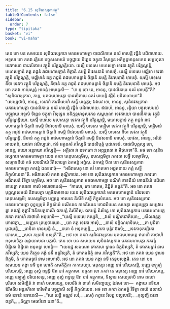 ```yaml
---
title: "6.15 សុនិធវស្សការវត្ថុ"
tableOfContents: false
sidebar:
  order: 7
type: "tipitaka"
basket: "vi"
book: "vi-maha"
---
```



<DynamicBreadcrumb />

<Division number="286" book="vi-maha">

<Paragraph number="1297" book="vi-maha">
តេន ខោ បន សមយេន សុនិធវស្សការា មគធមហាមត្តា បាដលិគាមេ នគរំ មាបេន្តិ វជ្ជីនំ បដិពាហាយ. អទ្ទសា ខោ ភគវា រត្តិយា បច្ចូសសមយំ បច្ចុដ្ឋាយ ទិព្ពេន ចក្ខុនា វិសុទ្ធេន អតិក្កន្តមានុសកេន សម្ពហុលា ទេវតាយោ បាដលិគាមេ វត្ថូនិ បរិគ្គណ្ហន្តិយោ. យស្មឹ បទេសេ មហេសក្ខា ទេវតា វត្ថូនិ បរិគ្គណ្ហន្តិ, មហេសក្ខានំ តត្ថ រាជូនំ រាជមហាមត្តានំ ចិត្តានិ នមន្តិ និវេសនានិ មាបេតុំ. យស្មឹ បទេសេ មជ្ឈិមា ទេវតា វត្ថូនិ បរិគ្គណ្ហន្តិ, មជ្ឈិមានំ តត្ថ រាជូនំ រាជមហាមត្តានំ ចិត្តានិ នមន្តិ និវេសនានិ មាបេតុំ. យស្មឹ បទេសេ នីចា ទេវតា វត្ថូនិ បរិគ្គណ្ហន្តិ, នីចានំ តត្ថ រាជូនំ រាជមហាមត្តានំ ចិត្តានិ នមន្តិ និវេសនានិ មាបេតុំ.
</Paragraph>

<Paragraph number="1298" book="vi-maha">
អថ ខោ ភគវា អាយស្មន្តំ អានន្ទំ អាមន្តេសិ—  “កេ នុ ខោ តេ, អានន្ទ, បាដលិគាមេ នគរំ មាបេន្តី”តិ? “សុនិធវស្សការា, ភន្តេ, មគធមហាមត្តា បាដលិគាមេ នគរំ មាបេន្តិ វជ្ជីនំ បដិពាហាយា”តិ. “សេយ្យថាបិ, អានន្ទ, ទេវេហិ តាវតឹសេហិ សទ្ធឹ មន្តេត្វា; ឯវមេវ ខោ, អានន្ទ, សុនិធវស្សការា មគធមហាមត្តា បាដលិគាមេ នគរំ មាបេន្តិ វជ្ជីនំ បដិពាហាយ. ឥធាហំ, អានន្ទ, រត្តិយា បច្ចូសសមយំ បច្ចុដ្ឋាយ អទ្ទសំ ទិព្ពេន ចក្ខុនា វិសុទ្ធេន អតិក្កន្តមានុសកេន សម្ពហុលា ទេវតាយោ បាដលិគាមេ វត្ថូនិ បរិគ្គណ្ហន្តិយោ. យស្មឹ បទេសេ មហេសក្ខា ទេវតា វត្ថូនិ បរិគ្គណ្ហន្តិ, មហេសក្ខានំ តត្ថ រាជូនំ រាជមហាមត្តានំ ចិត្តានិ នមន្តិ និវេសនានិ មាបេតុំ. យស្មឹ បទេសេ មជ្ឈិមា ទេវតា វត្ថូនិ បរិគ្គណ្ហន្តិ, មជ្ឈិមានំ តត្ថ រាជូនំ រាជមហាមត្តានំ ចិត្តានិ នមន្តិ និវេសនានិ មាបេតុំ. យស្មឹ បទេសេ នីចា ទេវតា វត្ថូនិ បរិគ្គណ្ហន្តិ, នីចានំ តត្ថ រាជូនំ រាជមហាមត្តានំ ចិត្តានិ នមន្តិ និវេសនានិ មាបេតុំ. យាវតា, អានន្ទ, អរិយំ អាយតនំ, យាវតា វណិប្បថោ, ឥទំ អគ្គនគរំ ភវិស្សតិ បាដលិបុត្តំ បុដភេទនំ. បាដលិបុត្តស្ស ខោ, អានន្ទ, តយោ អន្តរាយា ភវិស្សន្តិ—  អគ្គិតោ វា ឧទកតោ វា អព្ភន្តរតោ វា មិថុភេទា”តិ.
</Paragraph>

<Paragraph number="1299" book="vi-maha">
អថ ខោ សុនិធវស្សការា មគធមហាមត្តា យេន ភគវា តេនុបសង្កមឹសុ, ឧបសង្កមិត្វា ភគវតា សទ្ធឹ សម្មោទឹសុ, សម្មោទនីយំ កថំ សារណីយំ វីតិសារេត្វា ឯកមន្តំ អដ្ឋំសុ. ឯកមន្តំ ឋិតា ខោ សុនិធវស្សការា មគធមហាមត្តា ភគវន្តំ ឯតទវោចុំ—  “អធិវាសេតុ នោ ភវំ គោតមោ អជ្ជតនាយ ភត្តំ សទ្ធឹ ភិក្ខុសំឃេនា”តិ. អធិវាសេសិ ភគវា តុណ្ហីភាវេន. អថ ខោ សុនិធវស្សការា មគធមហាមត្តា ភគវតោ អធិវាសនំ វិទិត្វា បក្កមឹសុ. អថ ខោ សុនិធវស្សការា មគធមហាមត្តា បណីតំ ខាទនីយំ ភោជនីយំ បដិយាទាបេត្វា ភគវតោ កាលំ អារោចាបេសុំ—  “កាលោ, ភោ គោតម, និដ្ឋិតំ ភត្តន៑”តិ. អថ ខោ ភគវា បុព្ពណ្ហសមយំ និវាសេត្វា បត្តចីវរមាទាយ យេន សុនិធវស្សការានំ មគធមហាមត្តានំ បរិវេសនា តេនុបសង្កមិ; ឧបសង្កមិត្វា បញ្ញត្តេ អាសនេ និសីទិ សទ្ធឹ ភិក្ខុសំឃេន. អថ ខោ សុនិធវស្សការា មគធមហាមត្តា ពុទ្ធប្បមុខំ ភិក្ខុសំឃំ បណីតេន ខាទនីយេន ភោជនីយេន សហត្ថា សន្តប្បេត្វា សម្បវារេត្វា ភគវន្តំ ភុត្តាវឹ ឱនីតបត្តបាណឹ ឯកមន្តំ និសីទឹសុ. ឯកមន្តំ និសិន្នេ ខោ សុនិធវស្សការេ មគធមហាមត្តេ ភគវា ឥមាហិ គាថាហិ អនុមោទិ—
</Paragraph>

<Paragraph number="1300" type="verses" book="vi-maha">
_“យស្មឹ បទេសេ កប្បេតិ,_  
_វាសំ បណ្ឌិតជាតិយោ;_  
_សីលវន្តេត្ថ ភោជេត្វា,_  
_សញ្ញតេ ព្រហ្មចារយោ._  

</Paragraph>

<Paragraph number="1301" type="verses" book="vi-maha">
_យា តត្ថ ទេវតា អាសុំ,_  
_តាសំ ទក្ខិណមាទិសេ;_  
_តា បូជិតា បូជយន្តិ,_  
_មានិតា មានយន្តិ នំ._  

</Paragraph>

<Paragraph number="1302" type="verses" book="vi-maha">
_តតោ នំ អនុកម្បន្តិ,_  
_មាតា បុត្តំវ ឱរសំ;_  
_ទេវតានុកម្បិតោ បោសោ,_  
_សទា ភទ្រានិ បស្សតី”តិ._  

</Paragraph>

<Paragraph number="1303" book="vi-maha">
អថ ខោ ភគវា សុនិធវស្សការេ មគធមហាមត្តេ ឥមាហិ គាថាហិ អនុមោទិត្វា ឧដ្ឋាយាសនា បក្កាមិ.
</Paragraph>

<Paragraph number="1304" book="vi-maha">
តេន ខោ បន សមយេន សុនិធវស្សការា មគធមហាមត្តា ភគវន្តំ បិដ្ឋិតោ បិដ្ឋិតោ អនុពន្ធា ហោន្តិ—  “យេនជ្ជ សមណោ គោតមោ ទ្វារេន និក្ខមិស្សតិ, តំ គោតមទ្វារំ នាម ភវិស្សតិ; យេន តិត្ថេន គង្គំ នទឹ ឧត្តរិស្សតិ, តំ គោតមតិត្ថំ នាម ភវិស្សតី”តិ.
</Paragraph>

<Paragraph number="1305" book="vi-maha">
អថ ខោ ភគវា យេន ទ្វារេន និក្ខមិ, តំ គោតមទ្វារំ នាម អហោសិ. អថ ខោ ភគវា យេន គង្គា នទី តេនុបសង្កមិ. តេន ខោ បន សមយេន គង្គា នទី បូរា ហោតិ សមតិត្តិកា កាកបេយ្យា. មនុស្សា អញ្ញេ នាវំ បរិយេសន្តិ, អញ្ញេ ឧឡុម្បំ បរិយេសន្តិ, អញ្ញេ កុល្លំ ពន្ធន្តិ ឱរា បារំ គន្តុកាមា.
</Paragraph>

<Paragraph number="1306" book="vi-maha">
អទ្ទសា ខោ ភគវា តេ មនុស្សេ អញ្ញេ នាវំ បរិយេសន្តេ, អញ្ញេ ឧឡុម្បំ បរិយេសន្តេ, អញ្ញេ កុល្លំ ពន្ធន្តេ ឱរា បារំ គន្តុកាមេ, ទិស្វាន សេយ្យថាបិ នាម ពលវា បុរិសោ សមិញ្ជិតំ វា ពាហំ បសារេយ្យ, បសារិតំ វា ពាហំ សមិញ្ជេយ្យ; ឯវមេវ ខោ—  គង្គាយ នទិយា ឱរិមតីរេ អន្តរហិតោ បារិមតីរេ បច្ចុដ្ឋាសិ សទ្ធឹ ភិក្ខុសំឃេន.
</Paragraph>

<Paragraph number="1307" book="vi-maha">
អថ ខោ ភគវា ឯតមត្ថំ វិទិត្វា តាយំ វេលាយំ ឥមំ ឧទានំ ឧទានេសិ—
</Paragraph>

<Paragraph number="1308" type="verses" book="vi-maha">
_“យេ តរន្តិ អណ្ណវំ សរំ,_  
_សេតុំ កត្វាន វិសជ្ជ បល្លលានិ;_  
_កុល្លញ្ហិ ជនោ ពន្ធតិ,_  
_តិណ្ណា មេធាវិនោ ជនា”តិ._
</Paragraph>
</Division>